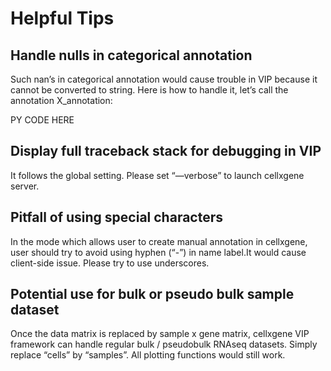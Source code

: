 # Helpful Tips

## Handle	nulls	in	categorical	annotation
Such nan’s in categorical annotation would cause trouble in VIP because it cannot be converted to string. Here is how to handle it, let’s call the annotation X_annotation:

PY CODE HERE

## Display	full	traceback	stack	for	debugging	in	VIP
It follows the global setting. Please set “—verbose” to launch cellxgene server. 

## Pitfall	of	using	special	characters
In the mode which allows user to create manual annotation in cellxgene, user should try to avoid using hyphen (“-”) in name label.It would cause client-side issue. Please try to use underscores.

## Potential	use	for	bulk	or	pseudo	bulk	sample	dataset
Once the data matrix is replaced by sample x gene matrix, cellxgene VIP framework can handle regular bulk / pseudobulk RNAseq datasets. Simply replace “cells” by “samples”. All plotting functions would still work.
